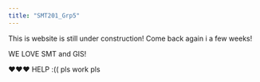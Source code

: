 ```yaml
---
title: "SMT201_Grp5"
---
```


This is website is still under construction! Come back again i a few weeks!

WE LOVE SMT and GIS!

❤️❤️❤️ HELP :(( pls work pls
